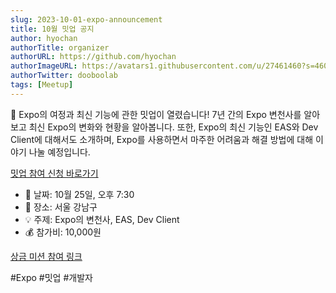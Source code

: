 ```yaml
---
slug: 2023-10-01-expo-announcement
title: 10월 밋업 공지
author: hyochan
authorTitle: organizer
authorURL: https://github.com/hyochan
authorImageURL: https://avatars1.githubusercontent.com/u/27461460?s=460&u=b5860875e26d33fd70fd210f4ea74f81cdf9d99b&v=4
authorTwitter: dooboolab
tags: [Meetup]
---
```



📢 Expo의 여정과 최신 기능에 관한 밋업이 열렸습니다!
7년 간의 Expo 변천사를 알아보고 최신 Expo의 변화와 현황을 알아봅니다. 또한, Expo의 최신 기능인 EAS와 Dev Client에 대해서도 소개하며, Expo를 사용하면서 마주한 어려움과 해결 방법에 대해 이야기 나눌 예정입니다.

[밋업 참여 신청 바로가기](https://www.meetup.com/ko-KR/crossplatformkorea/events/296446972)

- 📅 날짜: 10월 25일, 오후 7:30
- 📍 장소: 서울 강남구
- 💡 주제: Expo의 변천사, EAS, Dev Client
- 💰 참가비: 10,000원

[상금 미션 참여 링크](https://dooboo.page.link/ztBYJA3qZkUUCnsM7)

#Expo #밋업 #개발자

<AdFitMobileBanner
  unit="DAN-MbgKf77ax95JqLJl"
  className="adfit-middle-mobile-2023-10-01"
/>
